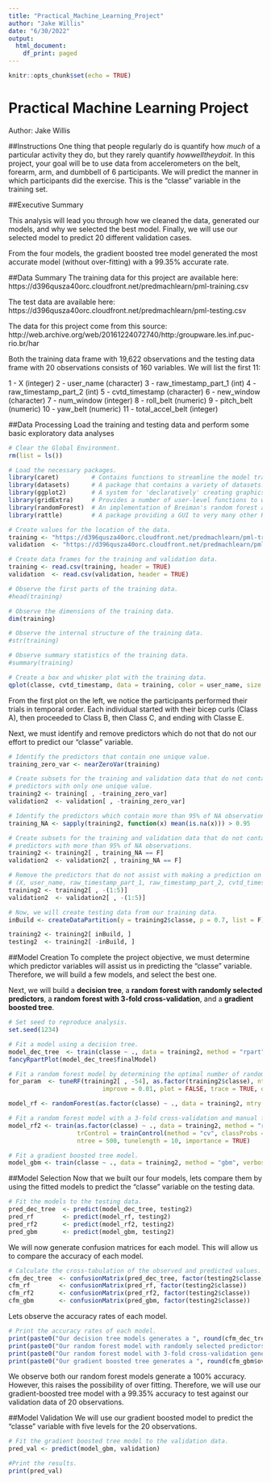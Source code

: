 ---
title: "Practical_Machine_Learning_Project"
author: "Jake Willis"
date: "6/30/2022"
output:
  html_document:
    df_print: paged
---

```{r setup, include=FALSE}
knitr::opts_chunk$set(echo = TRUE)
```

# Practical Machine Learning Project
Author: Jake Willis

##Instructions
One thing that people regularly do is quantify how $much$ of a particular activity they do, but they rarely quantify $how well they do it$.
In this project, your goal will be to use data from accelerometers on the belt, forearm, arm, and dumbbell of 6 participants. We will predict
the manner in which participants did the exercise. This is the "classe" variable in the training set.

##Executive Summary

This analysis will lead you through how we cleaned the data, generated our models, and why we selected the best model. Finally, we will use our selected model to predict 20 different validation cases.

From the four models, the gradient boosted tree model generated the most accurate model (without over-fitting) with a 99.35% accurate rate.

##Data Summary
The training data for this project are available here:
https://d396qusza40orc.cloudfront.net/predmachlearn/pml-training.csv

The test data are available here:
https://d396qusza40orc.cloudfront.net/predmachlearn/pml-testing.csv

The data for this project come from this source:
http://web.archive.org/web/20161224072740/http:/groupware.les.inf.puc-rio.br/har

Both the training data frame with 19,622 observations and the testing data frame with 20 observations consists of 160 variables.
We will list the first 11:

1 - X (integer)
2 - user_name (character)
3 - raw_timestamp_part_1 (int)
4 - raw_timestamp_part_2 (int)
5 - cvtd_timestamp (character)
6 - new_window (character)
7 - num_window (integer)
8 - roll_belt (numeric)
9 - pitch_belt (numeric)
10 - yaw_belt (numeric)
11 - total_accel_belt (integer)

##Data Processing
Load the training and testing data and perform some basic exploratory data analyses
```{r, message = FALSE, error = FALSE, warning = FALSE, echo = TRUE}

# Clear the Global Environment.
rm(list = ls())

# Load the necessary packages.
library(caret)         # Contains functions to streamline the model training process for complex regression and classification problems.
library(datasets)      # A package that contains a variety of datasets.
library(ggplot2)       # A system for 'declaratively' creating graphics, based on "The Grammar of Graphics."
library(gridExtra)     # Provides a number of user-level functions to work with "grid" graphics.
library(randomForest)  # An implementation of Breiman's random forest algorithm for classification and regression.
library(rattle)        # A package providing a GUI to very many other R packages that provide functionality for data mining.

# Create values for the location of the data.
training <- "https://d396qusza40orc.cloudfront.net/predmachlearn/pml-training.csv"
validation  <- "https://d396qusza40orc.cloudfront.net/predmachlearn/pml-testing.csv"

# Create data frames for the training and validation data.
training <- read.csv(training, header = TRUE)
validation  <- read.csv(validation, header = TRUE)

# Observe the first parts of the training data.
#head(training)

# Observe the dimensions of the training data.
dim(training)

# Observe the internal structure of the training data.
#str(training)

# Observe summary statistics of the training data.
#summary(training)

# Create a box and whisker plot with the training data.
qplot(classe, cvtd_timestamp, data = training, color = user_name, size = I(3))

```

From the first plot on the left, we notice the participants performed their trials in temporal order. Each individual
started with their bicep curls (Class A), then proceeded to Class B, then Class C, and ending with Classe E. 

Next, we must identify and remove predictors which do not that do not our effort to predict our "classe" variable.
```{r, message = FALSE, error = FALSE, warning = FALSE, echo = TRUE}

# Identify the predictors that contain one unique value.
training_zero_var <- nearZeroVar(training)

# Create subsets for the training and validation data that do not contain the
# predictors with only one unique value.
training2 <- training[ , -training_zero_var]
validation2  <- validation[ , -training_zero_var]

# Identify the predictors which contain more than 95% of NA observations.
training_NA <- sapply(training2, function(x) mean(is.na(x))) > 0.95

# Create subsets for the training and validation data that do not contain the
# predictors with more than 95% of NA observations.
training2 <- training2[ , training_NA == F]
validation2  <- validation2[ , training_NA == F]

# Remove the predictors that do not assist with making a prediction on "classe".
# (X, user_name, raw_timestamp_part_1, raw_timestamp_part_2, cvtd_timestamp)
training2 <- training2[ , -(1:5)]
validation2  <- validation2[ , -(1:5)]

# Now, we will create testing data from our training data.
inBuild <- createDataPartition(y = training2$classe, p = 0.7, list = F)

training2 <- training2[ inBuild, ]
testing2  <- training2[ -inBuild, ]

```

##Model Creation
To complete the project objective, we must determine which predictor variables will assist us in predicting the "classe" variable. Therefore, we will build a few models, and select the best one.

Next, we will build a **decision tree**, a **random forest with randomly selected predictors**, a **random forest with 3-fold cross-validation**, and a **gradient boosted tree**.
```{r, message = FALSE, error = FALSE, warning = FALSE, echo = TRUE}

# Set seed to reproduce analysis.
set.seed(1234)

# Fit a model using a decision tree.
model_dec_tree  <- train(classe ~ ., data = training2, method = "rpart", tuneLength = 5)
fancyRpartPlot(model_dec_tree$finalModel)

# Fit a random forest model by determining the optimal number of randomly sampled predictors.
for_param  <- tuneRF(training2[ , -54], as.factor(training2$classe), ntreeTry = 500, stepFactor = 1.5,
                          improve = 0.01, plot = FALSE, trace = TRUE, dobest = FALSE)

model_rf <- randomForest(as.factor(classe) ~ ., data = training2, mtry = 10, ntree = 500)

# Fit a random forest model with a 3-fold cross-validation and manual fine tuning of the parameters.
model_rf2 <- train(as.factor(classe) ~ ., data = training2, method = "rf", 
                   trControl = trainControl(method = "cv", classProbs = TRUE, number = 3, verboseIter = F), 
                   ntree = 500, tunelength = 10, importance = TRUE)

# Fit a gradient boosted tree model.
model_gbm <- train(classe ~ ., data = training2, method = "gbm", verbose = FALSE)

```

##Model Selection
Now that we built our four models, lets compare them by using the fitted models to predict the "classe" variable on the testing data.
```{r, message = FALSE, error = FALSE, warning = FALSE, echo = TRUE}

# Fit the models to the testing data.
pred_dec_tree  <- predict(model_dec_tree, testing2)
pred_rf        <- predict(model_rf, testing2)
pred_rf2       <- predict(model_rf2, testing2)
pred_gbm       <- predict(model_gbm, testing2)

```

We will now generate confusion matrices for each model. This will allow us to compare the accuracy of each model.
```{r, message = FALSE, error = FALSE, warning = FALSE, echo = TRUE}

# Calculate the cross-tabulation of the observed and predicted values.
cfm_dec_tree  <- confusionMatrix(pred_dec_tree, factor(testing2$classe))
cfm_rf        <- confusionMatrix(pred_rf, factor(testing2$classe))
cfm_rf2       <- confusionMatrix(pred_rf2, factor(testing2$classe))
cfm_gbm       <- confusionMatrix(pred_gbm, factor(testing2$classe))
```

Lets observe the accuracy rates of each model.
```{r, message = FALSE, error = FALSE, warning = FALSE, echo = TRUE}

# Print the accuracy rates of each model.
print(paste0("Our decision tree models generates a ", round(cfm_dec_tree$overall[1], 4) * 100, "% accuracy."))
print(paste0("Our random forest model with randomly selected predictors generates a ", round(cfm_rf$overall[1], 4) * 100, "% accuracy."))
print(paste0("Our random forest model with 3-fold cross-validation generates a ", round(cfm_rf2$overall[1], 4) * 100, "% accuracy."))
print(paste0("Our gradient boosted tree generates a ", round(cfm_gbm$overall[1], 4) * 100, "% accuracy."))
```

We observe both our random forest models generate a 100% accuracy. However, this raises the possibility of over fitting. Therefore, we will use our gradient-boosted tree model with a 99.35% accuracy to test against our validation data of 20 observations.

##Model Validation
We will use our gradient boosted model to predict the "classe" variable with five levels for the 20 observations.
```{r, message = FALSE, error = FALSE, warning = FALSE, echo = TRUE}

# Fit the gradient boosted tree model to the validation data.
pred_val <- predict(model_gbm, validation)

#Print the results.
print(pred_val)
```


